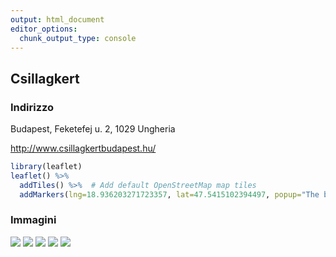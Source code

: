 ```yaml
---
output: html_document
editor_options: 
  chunk_output_type: console
---
```


## Csillagkert {.unnumbered}

### Indirizzo

Budapest, Feketefej u. 2, 1029 Ungheria

<http://www.csillagkertbudapest.hu/>

```r
library(leaflet)
leaflet() %>%
  addTiles() %>%  # Add default OpenStreetMap map tiles
  addMarkers(lng=18.936203271723357, lat=47.5415102394497, popup="The birthplace of R")
```



### Immagini

![](images/csillag1.jpg){#cs1}
![](images/csillag4.jpeg){#cs2}
![](images/csillag3.jpeg){#cs2}
![](images/csillag2.jpg){#cs2}
![](images/csillag5.jpg){#cs2}


